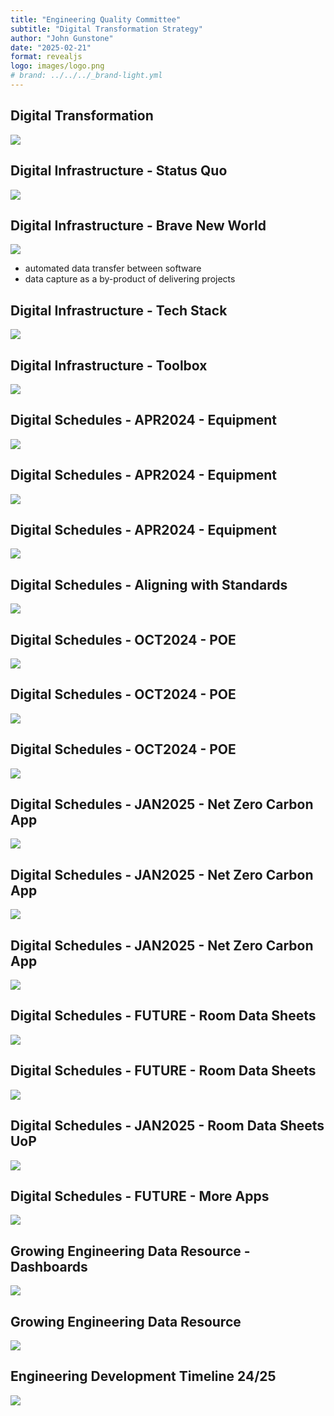 ```yaml
---
title: "Engineering Quality Committee"
subtitle: "Digital Transformation Strategy"
author: "John Gunstone"
date: "2025-02-21"
format: revealjs
logo: images/logo.png
# brand: ../../../_brand-light.yml
---
```


## Digital Transformation

![](images/digital-transformation-mmd.png)

## Digital Infrastructure - Status Quo

![](images/status-quo.png)

## Digital Infrastructure - Brave New World

![](images/brave-new-world.png)

::: {.notes}
- automated data transfer between software
- data capture as a by-product of delivering projects
:::

## Digital Infrastructure - Tech Stack

![](images/digital-infrastructure.png)

## Digital Infrastructure - Toolbox

![](images/toolbox.png)

## Digital Schedules - APR2024 - Equipment

![](images/equipment-intro.png)

## Digital Schedules - APR2024 - Equipment

![](images/digital-schedules-equipment.png)

## Digital Schedules - APR2024 - Equipment

![](images/equipment.png)

## Digital Schedules - Aligning with Standards

![](images/standards.png)

## Digital Schedules - OCT2024 - POE

![](images/poe-intro.png)

## Digital Schedules - OCT2024 - POE

![](images/digital-schedules-poe.png)

## Digital Schedules - OCT2024 - POE

![](images/poe.png)

## Digital Schedules - JAN2025 - Net Zero Carbon App

![](images/net-zero-intro.png)

## Digital Schedules - JAN2025 - Net Zero Carbon App

![](images/digital-schedules-nzc.png)

## Digital Schedules - JAN2025 - Net Zero Carbon App

![](images/net-zero-app.png)

## Digital Schedules - FUTURE - Room Data Sheets

![](images/rds-intro.png)

## Digital Schedules - FUTURE - Room Data Sheets

![](images/digital-schedules-rds.png)

## Digital Schedules - JAN2025 - Room Data Sheets UoP

![](images/rvt-room-data-sheets.png)

## Digital Schedules - FUTURE - More Apps

![](images/digital-schedules-more-apps.png)

## Growing Engineering Data Resource - Dashboards

![](images/engineering-data-dashboards.png)

## Growing Engineering Data Resource

![](images/engineering-data.png)

## Engineering Development Timeline 24/25

![](images/development-timeline.png)